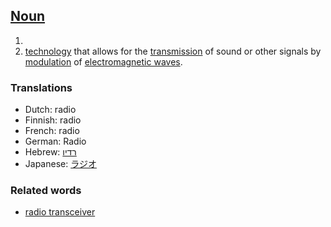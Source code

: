 ==[[Noun]]==

#
#[[technology]] that allows for the [[transmission]] of sound or other signals by [[modulation]] of [[electromagnetic wave]]s.

===Translations===
*Dutch: radio
*Finnish: radio
*French: radio
*German: Radio
*Hebrew: [[רדיו]]
*Japanese: [[ラジオ]]

===Related words===
*[[radio transceiver]]